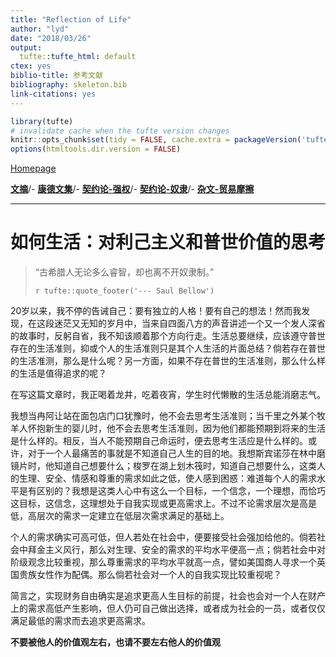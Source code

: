 ---
title: "Reflection of Life"
author: "lyd"
date: "2018/03/26"
output:
  tufte::tufte_html: default
ctex: yes
biblio-title: 参考文献
bibliography: skeleton.bib
link-citations: yes
---

```{r setup, include=FALSE}
library(tufte)
# invalidate cache when the tufte version changes
knitr::opts_chunk$set(tidy = FALSE, cache.extra = packageVersion('tufte'))
options(htmltools.dir.version = FALSE)
```


[Homepage](http://yuedong.site)

[**文摘**](http://yuedong.site/humanity.html)/- [**康德文集**](http://yuedong.site/humanity/Myessay/kant.html)/- [**契约论-强权**](http://yuedong.site/humanity/Contrat/forcepower.html)/- [**契约论-奴隶**](http://yuedong.site/humanity/Contrat/slavery.html)/- [**杂文-贸易摩擦**](http://yuedong.site/humanity/Myessay/tradeconf.html)

***

# 如何生活：对利己主义和普世价值的思考

> “古希腊人无论多么睿智，却也离不开奴隶制。”
>
> `r tufte::quote_footer('--- Saul Bellow')`


20岁以来，我不停的告诫自己：要有独立的人格！要有自己的想法！然而我发现，在这段迷茫又无知的岁月中，当来自四面八方的声音讲述一个又一个发人深省的故事时，反躬自省，我不知该顺着那个方向行走。生活总要继续，应该遵守普世存在的生活准则，抑或个人的生活准则只是其个人生活的片面总结？倘若存在普世的生活准测，那么是什么呢？另一方面，如果不存在普世的生活准则，那么什么样的生活是值得追求的呢？


在写这篇文章时，我正喝着龙井，吃着夜宵，学生时代懒散的生活总能消磨志气。


我想当冉阿让站在面包店门口犹豫时，他不会去思考生活准则；当千里之外某个牧羊人怀抱新生的婴儿时，他不会去思考生活准则，因为他们都能预期到将来的生活是什么样的。相反，当人不能预期自己命运时，便去思考生活应是什么样的。或许，对于一个人最痛苦的事就是不知道自己人生的目的地。我想斯宾诺莎在林中磨镜片时，他知道自己想要什么；梭罗在湖上划木筏时，知道自己想要什么，这类人的生理、安全、情感和尊重的需求如此之低，使人感到困惑：难道每个人的需求水平是有区别的？我想是这类人心中有这么一个目标，一个信念，一个理想，而恰巧这目标，这信念，这理想处于自我实现或更高需求上。不过不论需求层次是高是低，高层次的需求一定建立在低层次需求满足的基础上。


个人的需求确实可高可低，但人若处在社会中，便要接受社会强加给他的。倘若社会中拜金主义风行，那么对生理、安全的需求的平均水平便高一点；倘若社会中对阶级观念比较重视，那么尊重需求的平均水平就高一点，譬如美国商人寻求一个英国贵族女性作为配偶。那么倘若社会对一个人的自我实现比较重视呢？


简言之，实现财务自由确实是追求更高人生目标的前提，社会也会对一个人在财产上的需求高低产生影响，但人仍可自己做出选择，或者成为社会的一员，或者仅仅满足最低的需求而去追求更高需求。


**不要被他人的价值观左右，也请不要左右他人的价值观**



